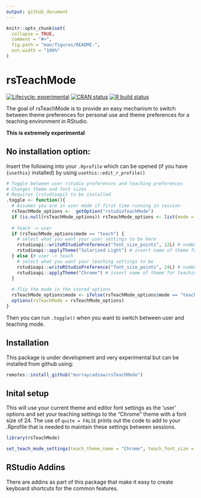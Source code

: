 ```yaml
---
output: github_document
---
```


<!-- README.md is generated from README.Rmd. Please edit that file -->

```r
knitr::opts_chunk$set(
  collapse = TRUE,
  comment = "#>",
  fig.path = "man/figures/README-",
  out.width = "100%"
)
```

# rsTeachMode

<!-- badges: start -->

[![Lifecycle: experimental](https://img.shields.io/badge/lifecycle-experimental-orange.svg)](https://www.tidyverse.org/lifecycle/#experimental) [![CRAN status](https://www.r-pkg.org/badges/version/rsTeachMode)](https://CRAN.R-project.org/package=rsTeachMode) <!--[![Codecov test coverage](https://codecov.io/gh/murraycadzow/rsTeachMode/branch/master/graph/badge.svg)](https://codecov.io/gh/murraycadzow/rsTeachMode?branch=master) --> [![R build status](https://github.com/murraycadzow/rsTeachMode/workflows/R-CMD-check/badge.svg)](https://github.com/murraycadzow/rsTeachMode/actions)

<!-- badges: end -->

The goal of rsTeachMode is to provide an easy mechanism to switch between theme preferences for personal use and theme preferences for a teaching environment in RStudio.

**This is extremely experimental**

## No installation option:

Insert the following into your `.Rprofile` which can be opened (if you have `{usethis}` installed) by using `usethis::edit_r_profile()`

```r
# Toggle between user rstudio preferences and teaching preferences
# Changes theme and font sizes
# Requires {rstudioapi} to be installed
.toggle <- function(){
  # Assumes you are in user mode if first time running in session
  rsTeachMode_options <-  getOption("rstudioTeachMode")
  if (is.null(rsTeachMode_options)) rsTeachMode_options <- list(mode = "user")
  
  # teach -> user
  if (rsTeachMode_options$mode == "teach") {
    # select what you want your user settings to be here
    rstudioapi::writeRStudioPreference("font_size_points", 12L) # number has to be integer
    rstudioapi::applyTheme("Solarized Light") # insert name of theme for user here
  } else {# user -> teach
    # select what you want your teaching settings to be
    rstudioapi::writeRStudioPreference("font_size_points", 24L) # number has to be integer
    rstudioapi::applyTheme("Chrome") # insert name of theme for teaching here
  }
  
  # flip the mode in the stored options
  rsTeachMode_options$mode <- ifelse(rsTeachMode_options$mode == "teach", "user", "teach")
  options(rsTeachMode = rsTeachMode_options)
}
```

Then you can run `.toggle()` when you want to switch between user and teaching mode.

## Installation

This package is under development and very experimental but can be installed from github using:

``` r
remotes::install_github("murraycadzow/rsTeachMode")
```


## Inital setup

This will use your current theme and editor font settings as the 'user' options and set your teaching settings to the "Chrome" theme with a font size of 24. The use of `quite = FALSE` prints out the code to add to your .Rprofile that is needed to maintain these settings between sessions.

```r
library(rsTeachMode)

set_teach_mode_settings(teach_theme_name = "Chrome", teach_font_size = 24, quiet = FALSE)
```

## RStudio Addins

There are addins as part of this package that make it easy to create keyboard shortcuts for the common features. 
